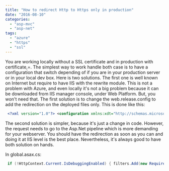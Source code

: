 ```yaml
---
title: "How to redirect Http to Https only in production"
date: "2016-08-10"
categories: 
  - "asp-mvc"
  - "asp-net"
tags: 
  - "azure"
  - "https"
  - "ssl"
---
```


You are working locally without a SSL certificate and in production with certificate,=. The simplest way to work handle both case is to have a configuration that switch depending of if you are in your production server or in your local dev box. Here is two solutions. The first one is well known on Internet but require to have IIS with the rewrite module. This is not a problem with Azure, and even locally it's not a big problem because it can be downloaded from IIS manager console, under Web Platform. But, you won't need that. The first solution is to change the web.release.config to add the redirection on the deployed files only. This is done like this:


```xml
 <?xml version="1.0"?> <configuration xmlns:xdt="http://schemas.microsoft.com/XML-Document-Transform"> <system.webServer> <rewrite xdt:Transform="Insert"> <rules> <rule name="Redirect HTTP to HTTPS"> <match url="(.*)" /> <conditions> <add input="{HTTPS}" pattern="off" ignoreCase="true" /> </conditions> <action type="Redirect" url="https://{HTTP_HOST}/{R:1}" redirectType="Permanent"/> </rule> </rules> </rewrite> </system.webServer> </configuration>


```


The second solution is simpler, because it's just a change in code. However, the request needs to go to the Asp.Net pipeline which is more demanding for your webserver. You should have the redirection as soon as you can and doing it at IIS level is the best place. Nevertheless, it's always good to have both solution on hands.

In global.asax.cs: 
```csharp
 if (!HttpContext.Current.IsDebuggingEnabled) { filters.Add(new RequireHttpsAttribute()); } 
```
